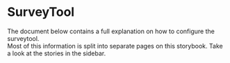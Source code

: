
<Meta title="Intro" />

# SurveyTool

The document below contains a full explanation on how to configure the surveytool.  
Most of this information is split into separate pages on this storybook. Take a look at the stories in the sidebar.
